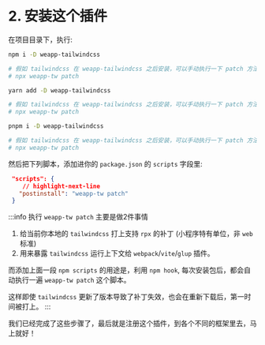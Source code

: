 
# 2. 安装这个插件

在项目目录下，执行:

<Tabs>
  <TabItem label="npm" value="npm">
  
```bash
npm i -D weapp-tailwindcss

# 假如 tailwindcss 在 weapp-tailwindcss 之后安装，可以手动执行一下 patch 方法
# npx weapp-tw patch
```

  </TabItem>
  <TabItem label="yarn" value="yarn">
  
```bash
yarn add -D weapp-tailwindcss

# 假如 tailwindcss 在 weapp-tailwindcss 之后安装，可以手动执行一下 patch 方法
# npx weapp-tw patch
```

  </TabItem>
  <TabItem label="pnpm" value="pnpm">
  
```bash
pnpm i -D weapp-tailwindcss

# 假如 tailwindcss 在 weapp-tailwindcss 之后安装，可以手动执行一下 patch 方法
# npx weapp-tw patch
```

  </TabItem>
</Tabs>



然后把下列脚本，添加进你的 `package.json` 的 `scripts` 字段里:

```json title="package.json"
 "scripts": {
    // highlight-next-line
   "postinstall": "weapp-tw patch"
 }
```

:::info
执行 `weapp-tw patch` 主要是做2件事情

1. 给当前你本地的 `tailwindcss` 打上支持 `rpx` 的补丁 (小程序特有单位，非 `web` 标准)
2. 用来暴露 `tailwindcss` 运行上下文给 `webpack`/`vite`/`glup` 插件。

而添加上面一段 `npm scripts` 的用途是，利用 `npm hook`, 每次安装包后，都会自动执行一遍 `weapp-tw patch` 这个脚本。

这样即使 `tailwindcss` 更新了版本导致了补丁失效，也会在重新下载后，第一时间被打上。
:::

我们已经完成了这些步骤了，最后就是注册这个插件，到各个不同的框架里去，马上就好！
